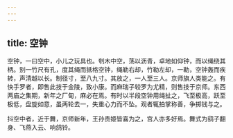 ```yaml
---
---
---
```

title: 空钟
---



空钟，一曰空中，小儿之玩具也。刳木中空，荡以沥青，卓地如仰钟，而以绳绕其柄。别一竹尺有孔，度其绳而抵格空钟，绳勒右却，竹勒左却，一勒，空钟轰而疾转，声清越以长。制径寸，至八九寸。其放之，一人至三人。京师旗人类能之。有快手罗者，即售此技于金陵，致小康。而麻瑞子较罗为尤精，则售技于京师。东西两庙之集期，新年之厂甸，麻必在焉。有时以半段空钟用绳扯之，飞至极高，跃至极低，盘旋如意，虽两轮去一，失重心力而不坠。观者辄拍掌称善，争掷钱与之。

抖空中者，近于舞，京师新年，王孙贵姬皆喜为之，宫人亦多好焉。舞式为鹞子翻身、飞燕入云、响鸽铃。